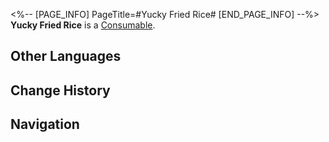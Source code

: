 <%-- [PAGE_INFO]
PageTitle=#Yucky Fried Rice#
[END_PAGE_INFO] --%>
{{Item Infobox
|id          = 401004
|image       = Item Yucky Fried Rice.png
|type        = Consumable
|invCategory = Consumables
|rarity      = 2
|effect      = Upon use, immediately causes all allies to lose HP equal to 15% of their Max HP and increases their ATK by 200 for the next battle.
|description = Fried rice that is golden brown. Eating it almost feels like some punishment game.<br />Just looking at it fills you with determination.
|source1     = [[Omni-Synthesizer]]
}}
{{Description|''"Of course, we can just casually cook up some fried rice..."''}}
'''Yucky Fried Rice''' is a [[Consumable]].

==Other Languages==
{{Other Languages
|en   = Yucky Fried Rice
|zhs  = 难吃的炒饭
|zht  = 難吃的炒飯
|ja   = 不味いチャーハン
|ko   = 맛없는 볶음밥
|es   = Arroz frito asqueroso
|fr   = Riz frit peu ragoûtant
|ru   = Противный жареный рис
|th   = Yucky Fried Rice
|vi   = Cơm Chiên Khó Ăn
|de   = Ekliger Bratreis
|id   = Yucky Fried Rice
|pt   = Arroz Frito Ruim
}}

==Change History==
{{Change History|2.0}}

==Navigation==
{{Consumable Navbox}}